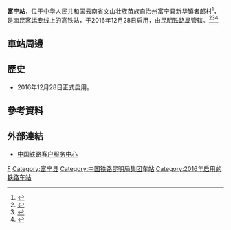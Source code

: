 {{Infobox China railway station
|车站名称 = 富宁站
|图片 = 
|图片介绍 = 
|其他名称 = 
|车站拼音 = Funing
|英文名称 = Funing Railway Station
|车站代码 = 48758<ref>{{cite web|url=http://hyfw.12306.cn/hyinfo/action/FwcszsAction_index?type=1|title=营业站服务信息查询|publisher=[[中国铁路客户服务中心|中国铁路客户服务中心]]|accessdate=2017-06-06|archive-date=2016-11-06|archive-url=https://web.archive.org/web/20161106075157/http://hyfw.12306.cn/hyinfo/action/FwcszsAction_index?type=1|dead-url=no}}</ref>
|电报码 = FNM
|拼音码 = FNI
|车站位置 = [[云南省|云南省]][[文山壮族苗族自治州|文山壮族苗族自治州]][[富宁县|富宁县]][[新华镇_(富宁县)|新华镇]]者郎村
|坐标 = {{coord|23|40|38.90|N|105|34|55.77|E|display=inline,title}}
|归属 = [[昆明铁路局|昆明铁路局]]
|线路 = [[南昆客运专线|南昆客运专线]]
|车站等级 =
|使用状态 = 使用中
|月台数目 = 
|股道数目 = 
}}
'''富宁站'''，位于[[中华人民共和国|中华人民共和国]][[云南省|云南省]][[文山壮族苗族自治州|文山壮族苗族自治州]][[富宁县|富宁县]][[新华镇_(富宁县)|新华镇]]者郎村<ref>{{cite web|url=http://www.12306.cn/mormhweb/kyyyz/kunming/201001/t20100124_1190.html|title=昆明局集团公司客运站数据(车站)|publisher=[[中国铁路客户服务中心|中国铁路客户服务中心]]|accessdate=2018-05-09|archive-date=2018-05-09|archive-url=https://web.archive.org/web/20180509220704/http://www.12306.cn/mormhweb/kyyyz/kunming/201001/t20100124_1190.html|dead-url=no}}</ref>，是[[南昆客运专线|南昆客运专线]]上的高铁站，于2016年12月28日启用，由[[昆明铁路局|昆明铁路局]]管辖。<ref>{{Cite web |url=http://www.yn.xinhuanet.com/2016info2/20161016/3489218_c.html |title=云南文山：从没有一寸铁路跨入高铁时代文山州迎来发展机遇 |access-date=2016-12-28 |archive-url=https://web.archive.org/web/20161018234037/http://www.yn.xinhuanet.com/2016info2/20161016/3489218_c.html |archive-date=2016-10-18 |dead-url=yes }}</ref><ref>{{Cite web |url=http://news.163.com/16/0911/12/C0MBGOAC00014AEE.html |title=云桂高铁首列测试动车 “和谐号”驶入富宁车站 |access-date=2016-12-28 |archive-url=https://web.archive.org/web/20180510050508/http://news.163.com/16/0911/12/C0MBGOAC00014AEE.html |archive-date=2018-05-10 |dead-url=yes }}</ref><ref>{{Cite web |url=http://news.163.com/16/1128/07/C6UMKOPI000187VG.html |title=陈豪体验云桂铁路试验动车 昆明到富宁只需90分钟 |access-date=2016-12-28 |archive-url=https://web.archive.org/web/20180510050555/http://news.163.com/16/1128/07/C6UMKOPI000187VG.html |archive-date=2018-05-10 |dead-url=yes }}</ref>

==車站周邊==
==歷史==
* 2016年12月28日正式启用。
==參考資料==
{{reflist}}
==外部連結==
* [http://www.12306.cn/mormhweb/ 中国铁路客户服务中心]{{Wayback|url=http://www.12306.cn/mormhweb/ |date=20180205163941 }}

{{China-rail-stub}}
{{南昆客运专线}}
[[Category:文山州铁路车站|F]]
[[Category:富宁县|Category:富宁县]]
[[Category:中国铁路昆明局集团车站|Category:中国铁路昆明局集团车站]]
[[Category:2016年启用的铁路车站|Category:2016年启用的铁路车站]]